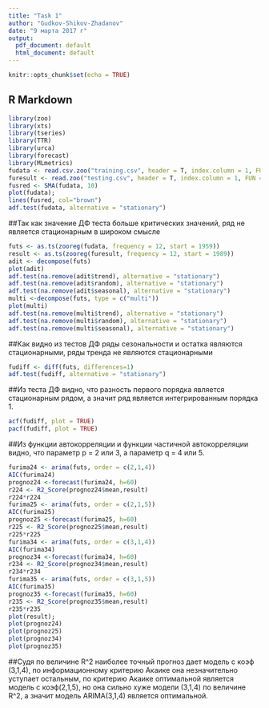 ---
title: "Task 1"
author: "Gudkov-Shikov-Zhadanov"
date: "9 марта 2017 г"
output:
  pdf_document: default
  html_document: default
---

```{r setup, include=FALSE}
knitr::opts_chunk$set(echo = TRUE)
```

## R Markdown

<!-- This is an R Markdown document. Markdown is a simple formatting syntax for authoring HTML, PDF, and MS Word documents. For more details on using R Markdown see <http://rmarkdown.rstudio.com>. -->

<!-- When you click the **Knit** button a document will be generated that includes both content as well as the output of any embedded R code chunks within the document. You can embed an R code chunk like this: -->



```{r, warning=FALSE}
library(zoo)
library(xts)
library(tseries)
library(TTR)
library(urca)
library(forecast)
library(MLmetrics)
fudata <- read.csv.zoo("training.csv", header = T, index.column = 1, FUN = as.Date, format = "%Y-%m-%d", sep = ',')
furesult <- read.zoo("testing.csv", header = T, index.column = 1, FUN = as.Date, format = "%Y-%m-%d", sep = ',')
fusred <- SMA(fudata, 10)
plot(fudata);
lines(fusred, col="brown")
adf.test(fudata, alternative = "stationary")
```

##Так как значение ДФ теста больше критических значений, ряд не является стационарным в широком смысле

```{r}
futs <- as.ts(zooreg(fudata, frequency = 12, start = 1959))
result <- as.ts(zooreg(furesult, frequency = 12, start = 1989))
adit <- decompose(futs)
plot(adit)
adf.test(na.remove(adit$trend), alternative = "stationary")
adf.test(na.remove(adit$random), alternative = "stationary")
adf.test(na.remove(adit$seasonal), alternative = "stationary")
multi <-decompose(futs, type = c("multi"))
plot(multi)
adf.test(na.remove(multi$trend), alternative = "stationary")
adf.test(na.remove(multi$random), alternative = "stationary")
adf.test(na.remove(multi$seasonal), alternative = "stationary")

```  

##Как видно из тестов ДФ ряды сезональности и остатка являются стационарными, ряды тренда не являются стационарными

```{r}
fudiff <- diff(futs, differences=1)
adf.test(fudiff, alternative = "stationary")
```

##Из теста ДФ видно, что разность первого порядка является стационарным рядом, а значит ряд является интегрированным порядка 1.

```{r}
acf(fudiff, plot = TRUE)
pacf(fudiff, plot = TRUE)
```

##Из функции автокорреляции и функции частичной автокорреляции видно, что параметр p = 2 или 3, а параметр q = 4 или 5.

```{r}
furima24 <- arima(futs, order = c(2,1,4))
AIC(furima24)
prognoz24 <-forecast(furima24, h=60)
r224 <- R2_Score(prognoz24$mean,result)
r224*r224
furima25 <- arima(futs, order = c(2,1,5))
AIC(furima25)
prognoz25 <-forecast(furima25, h=60)
r225 <- R2_Score(prognoz25$mean,result)
r225*r225
furima34 <- arima(futs, order = c(3,1,4))
AIC(furima34)
prognoz34 <-forecast(furima34, h=60)
r234 <- R2_Score(prognoz34$mean,result)
r234*r234
furima35 <- arima(futs, order = c(3,1,5))
AIC(furima35)
prognoz35 <-forecast(furima35, h=60)
r235 <- R2_Score(prognoz35$mean,result)
r235*r235
plot(result);
plot(prognoz24)
plot(prognoz25)
plot(prognoz34)
plot(prognoz35)

```

##Судя по величине R^2 наиболее точный прогноз дает модель с коэф (3,1,4), по информационному критерию Акаике она незначительно уступает остальным, по критерию Акаике оптимальной является модель с коэф(2,1,5), но она сильно хуже модели (3,1,4) по величине R^2, а значит модель ARIMA(3,1,4) является оптимальной.
